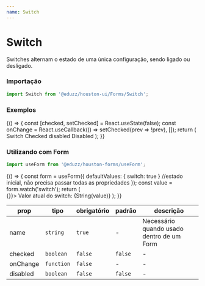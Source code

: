 ```yaml
---
name: Switch
---
```





# Switch

Switches alternam o estado de uma única configuração, sendo ligado ou desligado.

### Importação

```js
import Switch from '@eduzz/houston-ui/Forms/Switch';
```

### Exemplos

<Playground>
  {() => {
    const [checked, setChecked] = React.useState(false);
    const onChange = React.useCallback(() => setChecked(prev => !prev), []);
    return (
      <Row>
        <Column>
          <Switch checked={checked} onChange={onChange}>
            Switch
          </Switch>
        </Column>
        <Column>
          <Switch checked disabled>
            Checked disabled
          </Switch>
        </Column>
        <Column>
          <Switch disabled>Disabled</Switch>
        </Column>
      </Row>
    );
  }}
</Playground>

### Utilizando com Form

```js
import useForm from '@eduzz/houston-forms/useForm';
```

<Playground>
  {() => {
    const form = useForm({
      defaultValues: { switch: true } //estado inicial, não precisa passar todas as propriedades
    });
    const value = form.watch('switch');
    return (
      <Form context={form} onSubmit={() => {}}>
        <Typography>Valor atual do switch: {String(value)}</Typography>
        <Switch name='switch' />
      </Form>
    );
  }}
</Playground>

| prop     | tipo       | obrigatório | padrão  | descrição                                 |
| -------- | ---------- | ----------- | ------- | ----------------------------------------- |
| name     | `string`   | `true`      | -       | Necessário quando usado dentro de um Form |
| checked  | `boolean`  | `false`     | `false` | -                                         |
| onChange | `function` | `false`     | -       | -                                         |
| disabled | `boolean`  | `false`     | `false` | -                                         |

